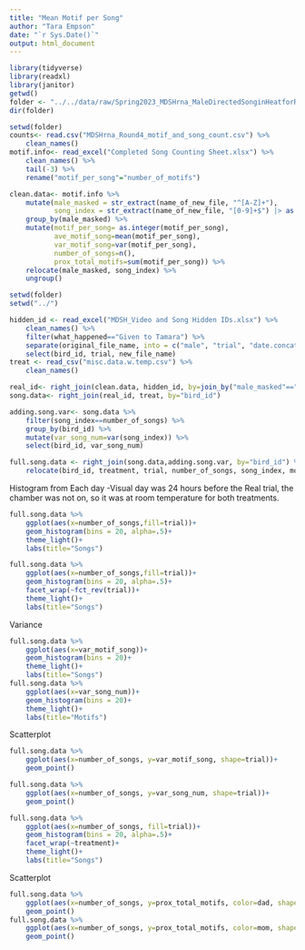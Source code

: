 ```yaml
---
title: "Mean Motif per Song"
author: "Tara Empson"
date: "`r Sys.Date()`"
output: html_document
---
```


```r
library(tidyverse)
library(readxl)
library(janitor)
getwd()
folder <- "../../data/raw/Spring2023_MDSHrna_MaleDirectedSonginHeatforRNAseq_Round4/MDSHrna_Scored_Behavior_Data_Round4_Spring2023/2023.11.03_MDSHrna_Songs_Scored_TNS/"
dir(folder)
```

```r
setwd(folder)
counts<- read.csv("MDSHrna_Round4_motif_and_song_count.csv") %>% 
    clean_names()
motif.info<- read_excel("Completed Song Counting Sheet.xlsx") %>% 
    clean_names() %>% 
    tail(-3) %>% 
    rename("motif_per_song"="number_of_motifs")
```


```r
clean.data<- motif.info %>% 
    mutate(male_masked = str_extract(name_of_new_file, "^[A-Z]+"),
           song_index = str_extract(name_of_new_file, "[0-9]+$") |> as.integer()) %>% 
    group_by(male_masked) %>% 
    mutate(motif_per_song= as.integer(motif_per_song),
           ave_motif_song=mean(motif_per_song),
           var_motif_song=var(motif_per_song),
           number_of_songs=n(), 
           prox_total_motifs=sum(motif_per_song)) %>% 
    relocate(male_masked, song_index) %>% 
    ungroup()
```


```r
setwd(folder)
setwd("../")

hidden_id <- read_excel("MDSH_Video and Song Hidden IDs.xlsx") %>% 
    clean_names() %>% 
    filter(what_happened=="Given to Tamara") %>% 
    separate(original_file_name, into = c("male", "trial", "date.concat.made"), sep = "_") %>% 
    select(bird_id, trial, new_file_name)
treat <- read_csv("misc.data.w.temp.csv") %>% 
    clean_names()
```


```r
real_id<- right_join(clean.data, hidden_id, by=join_by("male_masked"=="new_file_name"))
song.data<- right_join(real_id, treat, by="bird_id")

adding.song.var<- song.data %>% 
    filter(song_index==number_of_songs) %>% 
    group_by(bird_id) %>% 
    mutate(var_song_num=var(song_index)) %>% 
    select(bird_id, var_song_num)

full.song.data <- right_join(song.data,adding.song.var, by="bird_id") %>% 
    relocate(bird_id, treatment, trial, number_of_songs, song_index, motif_per_song, ave_motif_song, var_motif_song, var_song_num)
```

Histogram from Each day
-Visual day was 24 hours before the Real trial, the chamber was not on, so it was at room temperature for both treatments.
```r
full.song.data %>% 
    ggplot(aes(x=number_of_songs,fill=trial))+
    geom_histogram(bins = 20, alpha=.5)+
    theme_light()+
    labs(title="Songs")

full.song.data %>% 
    ggplot(aes(x=number_of_songs,fill=trial))+
    geom_histogram(bins = 20, alpha=.5)+
    facet_wrap(~fct_rev(trial))+
    theme_light()+
    labs(title="Songs")
```

Variance
```r
full.song.data %>% 
    ggplot(aes(x=var_motif_song))+
    geom_histogram(bins = 20)+
    theme_light()+
    labs(title="Songs")
full.song.data %>% 
    ggplot(aes(x=var_song_num))+
    geom_histogram(bins = 20)+
    theme_light()+
    labs(title="Motifs")
```

Scatterplot
```r
full.song.data %>% 
    ggplot(aes(x=number_of_songs, y=var_motif_song, shape=trial))+
    geom_point()

full.song.data %>% 
    ggplot(aes(x=number_of_songs, y=var_song_num, shape=trial))+
    geom_point()

```


```r
full.song.data %>% 
    ggplot(aes(x=number_of_songs, fill=trial))+
    geom_histogram(bins = 20, alpha=.5)+
    facet_wrap(~treatment)+
    theme_light()+
    labs(title="Songs")
```

Scatterplot
```r
full.song.data %>% 
    ggplot(aes(x=number_of_songs, y=prox_total_motifs, color=dad, shape=dad))+
    geom_point()
full.song.data %>% 
    ggplot(aes(x=number_of_songs, y=prox_total_motifs, color=mom, shape=mom))+
    geom_point()
```

